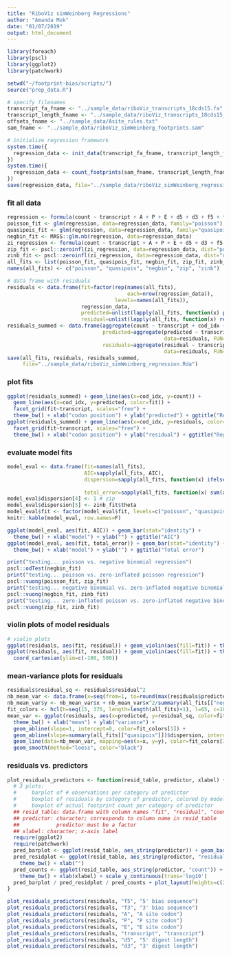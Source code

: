 ```yaml
---
title: "RiboViz simWeinberg Regressions"
author: "Amanda Mok"
date: "01/07/2019"
output: html_document
---
```


```r
library(foreach)
library(pscl)
library(ggplot2)
library(patchwork)

setwd("~/footprint-bias/scripts/")
source("prep_data.R")

# specify filenames
transcript_fa_fname <- "../sample_data/riboViz_transcripts_18cds15.fa"
transcript_length_fname <- "../sample_data/riboViz_transcripts_18cds15_lengths.txt"
offsets_fname <- "../sample_data/Asite_rules.txt"
sam_fname <- "../sample_data/riboViz_simWeinberg_footprints.sam"

# initialize regression framework
system.time({
  regression_data <- init_data(transcript_fa_fname, transcript_length_fname)
})
system.time({
  regression_data <- count_footprints(sam_fname, transcript_length_fname, offsets_fname, regression_data)
})
save(regression_data, file="../sample_data/riboViz_simWeinberg_regression_data.Rda")
```

### fit all data

```r
regression <- formula(count ~ transcript + A + P + E + d5 + d3 + f5 + f3)
poisson_fit <- glm(regression, data=regression_data, family="poisson")
quasipois_fit <- glm(regression, data=regression_data, family="quasipoisson")
negbin_fit <- MASS::glm.nb(regression, data=regression_data)
zi_regression <- formula(count ~ transcript + A + P + E + d5 + d3 + f5 + f3 | transcript + f5 + f3)
zip_fit <- pscl::zeroinfl(zi_regression, data=regression_data, dist="poisson")
zinb_fit <- pscl::zeroinfl(zi_regression, data=regression_data, dist="negbin")
all_fits <- list(poisson_fit, quasipois_fit, negbin_fit, zip_fit, zinb_fit)
names(all_fits) <- c("poisson", "quasipois", "negbin", "zip", "zinb")

# data frame with residuals
residuals <- data.frame(fit=factor(rep(names(all_fits),
                                       each=nrow(regression_data)),
                                   levels=names(all_fits)),
                        regression_data,
                        predicted=unlist(lapply(all_fits, function(x) predict(x, type="response"))), 
                        residual=unlist(lapply(all_fits, function(x) residuals(x, type="response"))))
residuals_summed <- data.frame(aggregate(count ~ transcript + cod_idx + fit, data=residuals, FUN=sum),
                               predicted=aggregate(predicted ~ transcript + cod_idx + fit, 
                                                   data=residuals, FUN=sum)$predicted,
                               residuals=aggregate(residual ~ transcript + cod_idx + fit,
                                                   data=residuals, FUN=sum)$residual)
save(all_fits, residuals, residuals_summed,
     file="../sample_data/riboViz_simWeinberg_regression.Rda")
```

### plot fits
```r
ggplot(residuals_summed) + geom_line(aes(x=cod_idx, y=count)) + 
  geom_line(aes(x=cod_idx, y=predicted, color=fit)) + 
  facet_grid(fit~transcript, scales="free") + 
  theme_bw() + xlab("codon position") + ylab("predicted") + ggtitle("Regression predictions")
ggplot(residuals_summed) + geom_line(aes(x=cod_idx, y=residuals, color=fit)) + 
  facet_grid(fit~transcript, scales="free") + 
  theme_bw() + xlab("codon position") + ylab("residual") + ggtitle("Regression residuals")
```

### evaluate model fits

```r
model_eval <- data.frame(fit=names(all_fits),
                         AIC=sapply(all_fits, AIC),
                         dispersion=sapply(all_fits, function(x) ifelse(is.null(summary(x)$dispersion), 
                                                                        NA, summary(x)$dispersion)),
                         total_error=sapply(all_fits, function(x) sum(abs(residuals(x, type="response")))))
model_eval$dispersion[4] <- 1 # zip
model_eval$dispersion[5] <- zinb_fit$theta
model_eval$fit <- factor(model_eval$fit, levels=c("poisson", "quasipois", "negbin", "zip", "zinb"))
knitr::kable(model_eval, row.names=F)

ggplot(model_eval, aes(fit, AIC)) + geom_bar(stat="identity") +
  theme_bw() + xlab("model") + ylab("") + ggtitle("AIC")
ggplot(model_eval, aes(fit, total_error)) + geom_bar(stat="identity") +
  theme_bw() + xlab("model") + ylab("") + ggtitle("Total error")

print("testing... poisson vs. negative binomial regression")
pscl::odTest(negbin_fit)
print("testing... poisson vs. zero-inflated poisson regression")
pscl::vuong(poisson_fit, zip_fit)
print("testing... negative binomial vs. zero-inflated negative binomial regression")
pscl::vuong(negbin_fit, zinb_fit)
print("testing... zero-inflated poisson vs. zero-inflated negative binomial regression")
pscl::vuong(zip_fit, zinb_fit)
```

### violin plots of model residuals

```r
# violin plots
ggplot(residuals, aes(fit, residual)) + geom_violin(aes(fill=fit)) + theme_bw()
ggplot(residuals, aes(fit, residual)) + geom_violin(aes(fill=fit)) + theme_bw() + 
  coord_cartesian(ylim=c(-100, 500))
```

### mean-variance plots for residuals

```r
residuals$residual_sq <- residuals$residual^2
nb_mean_var <- data.frame(x=seq(from=1, to=round(max(residuals$predicted))))
nb_mean_var$y <- nb_mean_var$x + nb_mean_var$x^2/summary(all_fits[["negbin"]])$dispersion
fit_colors <- hcl(h=seq(15, 375, length=length(all_fits)+1), l=65, c=100)
mean_var <- ggplot(residuals, aes(x=predicted, y=residual_sq, color=fit)) + geom_jitter(alpha=0.2) + 
  theme_bw() + xlab("mean") + ylab("variance") +
  geom_abline(slope=1, intercept=0, color=fit_colors[1]) +
  geom_abline(slope=summary(all_fits[["quasipois"]])$dispersion, intercept=0, color=fit_colors[2]) +
  geom_line(data=nb_mean_var, mapping=aes(x=x, y=y), color=fit_colors[3]) + 
  geom_smooth(method="loess", color="black")
```

### residuals vs. predictors

```r
plot_residuals_predictors <- function(resid_table, predictor, xlabel) {
  # 3 plots:
  #     barplot of # observations per category of predictor
  #     boxplot of residuals by category of predictor, colored by model
  #     boxplot of actual footprint count per category of predictor
  ## resid_table: data.frame with column names "fit", "residual", "count", and predictor
  ## predictor: character; corresponds to column name in resid_table
  ##            predictor must be a factor
  ## xlabel: character; x-axis label
  require(ggplot2)
  require(patchwork)
  pred_barplot <- ggplot(resid_table, aes_string(predictor)) + geom_bar() + theme_bw() + xlab("")
  pred_residplot <- ggplot(resid_table, aes_string(predictor, "residual")) + geom_boxplot(aes(color=fit)) +
    theme_bw() + xlab("")
  pred_counts <- ggplot(resid_table, aes_string(predictor, "count")) + geom_boxplot() + 
    theme_bw() + xlab(xlabel) + scale_y_continuous(trans='log10')
  pred_barplot / pred_residplot / pred_counts + plot_layout(heights=c(2,3,2))
}

plot_residuals_predictors(residuals, "f5", "5' bias sequence")
plot_residuals_predictors(residuals, "f3", "3' bias sequence")
plot_residuals_predictors(residuals, "A", "A site codon")
plot_residuals_predictors(residuals, "P", "P site codon")
plot_residuals_predictors(residuals, "E", "E site codon")
plot_residuals_predictors(residuals, "transcript", "transcript")
plot_residuals_predictors(residuals, "d5", "5' digest length")
plot_residuals_predictors(residuals, "d3", "3' digest length")
```
